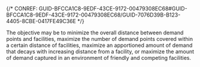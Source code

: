 

{/* CONREF: GUID-BFCCA1C8-9EDF-43CE-9172-00479308EC68#GUID-BFCCA1C8-9EDF-43CE-9172-00479308EC68/GUID-7076D39B-B123-4405-8CBE-0417FE49C36E  */}

The objective may be to minimize the overall distance between demand points and facilities, maximize the number of demand points covered within a certain distance of facilities, maximize an apportioned amount of demand that decays with increasing distance from a facility, or maximize the amount of demand captured in an environment of friendly and competing facilities.
